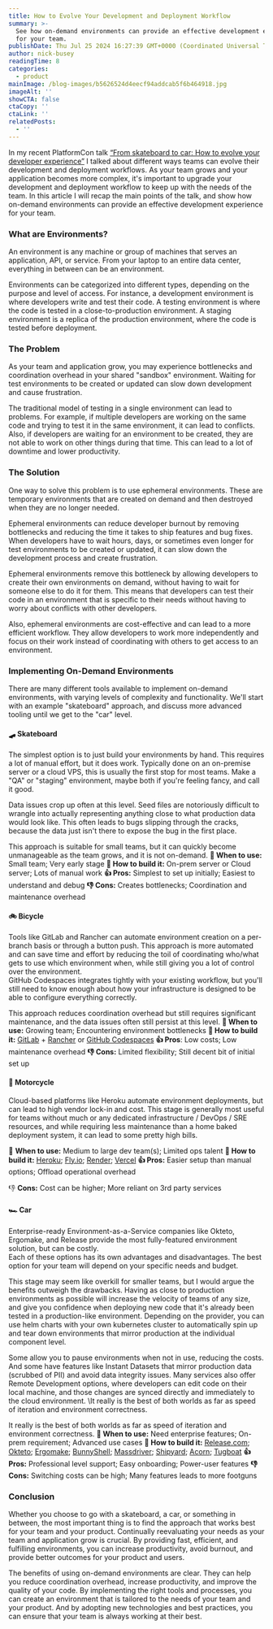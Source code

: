 ```yaml
---
title: How to Evolve Your Development and Deployment Workflow
summary: >-
  See how on-demand environments can provide an effective development experience
  for your team.
publishDate: Thu Jul 25 2024 16:27:39 GMT+0000 (Coordinated Universal Time)
author: nick-busey
readingTime: 8
categories:
  - product
mainImage: /blog-images/b5626524d4eecf94addcab5f6b464918.jpg
imageAlt: ''
showCTA: false
ctaCopy: ''
ctaLink: ''
relatedPosts:
  - ''
---
```


In my recent PlatformCon talk [“From skateboard to car: How to evolve your developer experience”](https://www.youtube.com/watch?v=9BDfebNQTGM&list=PLR74Ng-6aEfBOEdyuk3OMZu2cLFma4r6b&index=13&t=1s) I talked about different ways teams can evolve their development and deployment workflows. As your team grows and your application becomes more complex, it's important to upgrade your development and deployment workflow to keep up with the needs of the team. In this article I will recap the main points of the talk, and show how on-demand environments can provide an effective development experience for your team.

### What are Environments?

An environment is any machine or group of machines that serves an application, API, or service. From your laptop to an entire data center, everything in between can be an environment.

Environments can be categorized into different types, depending on the purpose and level of access. For instance, a development environment is where developers write and test their code. A testing environment is where the code is tested in a close-to-production environment. A staging environment is a replica of the production environment, where the code is tested before deployment.

### The Problem

As your team and application grow, you may experience bottlenecks and coordination overhead in your shared "sandbox" environment. Waiting for test environments to be created or updated can slow down development and cause frustration.

The traditional model of testing in a single environment can lead to problems. For example, if multiple developers are working on the same code and trying to test it in the same environment, it can lead to conflicts. Also, if developers are waiting for an environment to be created, they are not able to work on other things during that time. This can lead to a lot of downtime and lower productivity.

### The Solution

One way to solve this problem is to use ephemeral environments. These are temporary environments that are created on demand and then destroyed when they are no longer needed.

Ephemeral environments can reduce developer burnout by removing bottlenecks and reducing the time it takes to ship features and bug fixes. When developers have to wait hours, days, or sometimes even longer for test environments to be created or updated, it can slow down the development process and create frustration.

Ephemeral environments remove this bottleneck by allowing developers to create their own environments on demand, without having to wait for someone else to do it for them. This means that developers can test their code in an environment that is specific to their needs without having to worry about conflicts with other developers.

Also, ephemeral environments are cost-effective and can lead to a more efficient workflow. They allow developers to work more independently and focus on their work instead of coordinating with others to get access to an environment.

### Implementing On-Demand Environments

There are many different tools available to implement on-demand environments, with varying levels of complexity and functionality. We'll start with an example "skateboard" approach, and discuss more advanced tooling until we get to the "car" level.

#### 🛹 Skateboard

The simplest option is to just build your environments by hand. This requires a lot of manual effort, but it does work. Typically done on an on-premise server or a cloud VPS, this is usually the first stop for most teams. Make a "QA" or "staging" environment, maybe both if you're feeling fancy, and call it good.

Data issues crop up often at this level. Seed files are notoriously difficult to wrangle into actually representing anything close to what production data would look like. This often leads to bugs slipping through the cracks, because the data just isn't there to expose the bug in the first place.  

This approach is suitable for small teams, but it can quickly become unmanageable as the team grows, and it is not on-demand.
**🎯 When to use:** Small team; Very early stage
**🧩 How to build it:** On-prem server or Cloud server; Lots of manual work
**👍 Pros:** Simplest to set up initially; Easiest to understand and debug
**👎 Cons:** Creates bottlenecks; Coordination and maintenance overhead

#### 🚲 Bicycle

Tools like GitLab and Rancher can automate environment creation on a per-branch basis or through a button push. This approach is more automated and can save time and effort by reducing the toil of coordinating who/what gets to use which environment when, while still giving you a lot of control over the environment.  
GitHub Codespaces integrates tightly with your existing workflow, but you'll still need to know enough about how your infrastructure is designed to be able to configure everything correctly.

This approach reduces coordination overhead but still requires significant maintenance, and the data issues often still persist at this level.
**🎯 When to use:** Growing team; Encountering environment bottlenecks
**🧩 How to build it:** [GitLab](https://about.gitlab.com/) + [Rancher](https://www.rancher.com/) or [GitHub Codespaces](https://github.com/features/codespaces)
**👍 Pros**: Low costs; Low maintenance overhead
**👎 Cons:** Limited flexibility; Still decent bit of initial set up

#### 🛵 Motorcycle

Cloud-based platforms like Heroku automate environment deployments, but can lead to high vendor lock-in and cost. This stage is generally most useful for teams without much or any dedicated infrastructure / DevOps / SRE resources, and while requiring less maintenance than a home baked deployment system, it can lead to some pretty high bills.

🎯 **When to use:** Medium to large dev team(s); Limited ops talent
**🧩 How to build it:** [Heroku](https://www.heroku.com/home); [Fly.io](https://fly.io/); [Render](https://render.com/); [Vercel](https://vercel.com/)
**👍 Pros:** Easier setup than manual options; Offload operational overhead

👎 **Cons:** Cost can be higher; More reliant on 3rd party services

#### 🏎️ Car

Enterprise-ready Environment-as-a-Service companies like Okteto, Ergomake, and Release provide the most fully-featured environment solution, but can be costly.  
Each of these options has its own advantages and disadvantages. The best option for your team will depend on your specific needs and budget.

This stage may seem like overkill for smaller teams, but I would argue the benefits outweigh the drawbacks. Having as close to production environments as possible will increase the velocity of teams of any size, and give you confidence when deploying new code that it's already been tested in a production-like environment. Depending on the provider, you can use helm charts with your own kubernetes cluster to automatically spin up and tear down environments that mirror production at the individual component level.

Some allow you to pause environments when not in use, reducing the costs. And some have features like Instant Datasets that mirror production data (scrubbed of PII) and avoid data integrity issues. Many services also offer Remote Development options, where developers can edit code on their local machine, and those changes are synced directly and immediately to the cloud environment. \\It really is the best of both worlds as far as speed of iteration and environment correctness.

It really is the best of both worlds as far as speed of iteration and environment correctness.
**🎯 When to use:** Need enterprise features; On-prem requirement; Advanced use cases
**🧩 How to build it:** [Release.com](https://release.com/); [Okteto](https://www.okteto.com/); [Ergomake](https://ergomake.dev/); [BunnyShell](https://www.bunnyshell.com/); [Massdriver](https://blog.massdriver.cloud/changelog/2023-01-19-preview-environments/); [Shipyard](https://shipyard.build/); [Acorn](https://docs.acorn.io/#what-is-acorn); [Tugboat](https://www.tugboatqa.com/)
**👍 Pros:** Professional level support; Easy onboarding; Power-user features
**👎 Cons:** Switching costs can be high; Many features leads to more footguns

### Conclusion

Whether you choose to go with a skateboard, a car, or something in between, the most important thing is to find the approach that works best for your team and your product. Continually reevaluating your needs as your team and application grow is crucial. By providing fast, efficient, and fulfilling environments, you can increase productivity, avoid burnout, and provide better outcomes for your product and users.

The benefits of using on-demand environments are clear. They can help you reduce coordination overhead, increase productivity, and improve the quality of your code. By implementing the right tools and processes, you can create an environment that is tailored to the needs of your team and your product. And by adopting new technologies and best practices, you can ensure that your team is always working at their best.

‍